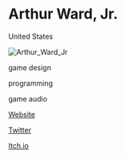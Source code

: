 # Arthur Ward, Jr.

<Location>

United States

</Location>

![Arthur_Ward_Jr](./images/Arthur_Ward_Jr_v1.png)

<Skills>

game design

programming

game audio

</Skills>

<Personal>

[Website](http://arthurwardjr.com)

[Twitter](http://twitter.com/edibletoaster)

[Itch.io](http://edibletoaster.itch.io)

</Personal>



